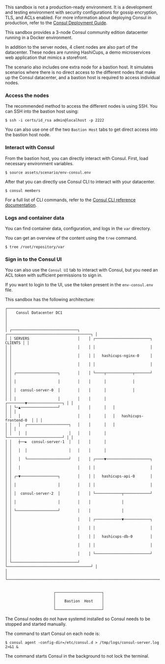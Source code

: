 <Tabs>
<Tab heading="Overview">
  
<Warning> 

This sandbox is not a production-ready environment. It is a development and testing environment with security configurations for gossip encryption, TLS, and ACLs enabled. For more information about deploying Consul in production, refer to the [Consul Deployment Guide](/consul/tutorials/production-vms/deployment-guide).

</Warning>

This sandbox provides a 3-node Consul community edition datacenter running in a Docker environment.

In addition to the server nodes, 4 client nodes are also part of the datacenter. These nodes are running HashiCups, a demo microservices web application that mimics a storefront.

The scenario also includes one extra node for a bastion host. It simulates scenarios where there is no direct access to the different nodes that make up the Consul datacenter, and a bastion host is required to access individual nodes.

</Tab>

<Tab heading="Get started">


### Access the nodes

The recommended method to access the different nodes is using SSH. You can SSH into the bastion host using:

```shell-session
$ ssh -i certs/id_rsa admin@localhost -p 2222
```

You can also use one of the two `Bastion Host` tabs to get direct access into the bastion host node.

### Interact with Consul

From the bastion host, you can directly interact with Consul. First, load necessary environment variables.

```shell-session
$ source assets/scenario/env-consul.env 
```

After that you can directly use Consul CLI to interact with your datacenter.

```shell-session
$ consul members
```

For a full list of CLI commands, refer to the [Consul CLI reference documentation](/consul/docs/commands).

### Logs and container data

You can find container data, configuration, and logs in the `var` directory. 

You can get an overview of the content using the `tree` command.

```shell-session
$ tree /root/repository/var
```

### Sign in to the Consul UI
You can also use the `Consul UI` tab to interact with Consul, but you need an ACL token with sufficient permissions to sign in.

If you want to login to the UI, use the token present in the `env-consul.env` file.

</Tab>
<Tab heading="Architecture">

This sandbox has the following architecture:

<CodeBlockConfig hideClipboard>

```
┌──────────────────────────────────────────────────────────────────────────────┐
│    Consul Datacenter DC1                                                     │
│                                                                              │
│ ┌──────────────────────────────┐    ┌──────────────────────────────────────┐ │
│ │ SERVERS                      │    │ ┌─────────────────────────┐  CLIENTS │ │
│ │                              │    │ │                         │          │ │
│ │                              │    │ │   hashicups-nginx-0     │          │ │
│ │                              │    │ │                         │          │ │
│ │ ┌───────────────────┐        │    │ └────┬────────────┬───────┘          │ │
│ │ │                   │        │    │      │            │                  │ │
│ │ │  consul-server-0  │        │    │      │            │                  │ │
│ │ │                   │        │    │      │   ┌────────▼────────────────┐ │ │
│ │ └─▲─────────────────┘        │    │      │   │                         │ │ │
│ │   │                          │    │      │   │   hashicups-frontend-0  │ │ │
│ │   │  ┌───────────────────┐   │    │      │   │                         │ │ │
│ │   │  │                   │   │    │      │   └─────────────────────────┘ │ │
│ │   ┼──►  consul-server-1  │   │    │      │                               │ │
│ │   │  │                   │   │    │      │                               │ │
│ │   │  └───────────────────┘   │    │ ┌────▼────────────────────┐          │ │
│ │   │                          │    │ │                         │          │ │
│ │ ┌─▼─────────────────┐        │    │ │   hashicups-api-0       │          │ │
│ │ │                   │        │    │ │                         │          │ │
│ │ │  consul-server-2  │        │    │ └────────────┬────────────┘          │ │
│ │ │                   │        │    │              │                       │ │
│ │ └───────────────────┘        │    │              │                       │ │
│ │                              │    │ ┌────────────▼────────────┐          │ │
│ │                              │    │ │                         │          │ │
│ │                              │    │ │   hashicups-db-0        │          │ │
│ │                              │    │ │                         │          │ │
│ │                              │    │ └─────────────────────────┘          │ │
│ └──────────────────────────────┘    └──────────────────────────────────────┘ │
│                                                                              │
└──────────────────────────────────────────────────────────────────────────────┘
                                                                                
                                                                                
                      ┌─────────────────────┐                               
                      │                     │                               
                      │    Bastion  Host    │                               
                      │                     │                               
                      └─────────────────────┘                               
```

</CodeBlockConfig>

</Tab>
<Tab heading="Limitations">

The Consul nodes do not have systemd installed so Consul needs to be stopped and started manually.

The command to start Consul on each node is:

```shell-session
$ consul agent -config-dir=/etc/consul.d > /tmp/logs/consul-server.log 2>&1 & 
```

The command starts Consul in the background to not lock the terminal.

</Tab>
</Tabs>